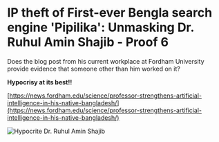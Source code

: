 # IP theft of First-ever Bengla search engine 'Pipilika': Unmasking Dr. Ruhul Amin Shajib - Proof 6

Does the blog post from his current workplace at Fordham University provide evidence that someone other than him worked on it?

**Hypocrisy at its best!!**


[https://news.fordham.edu/science/professor-strengthens-artificial-intelligence-in-his-native-bangladesh/](https://news.fordham.edu/science/professor-strengthens-artificial-intelligence-in-his-native-bangladesh/)

![Hypocrite Dr. Ruhul Amin Shajib](/static/images/ev6.1.jpg#centered)